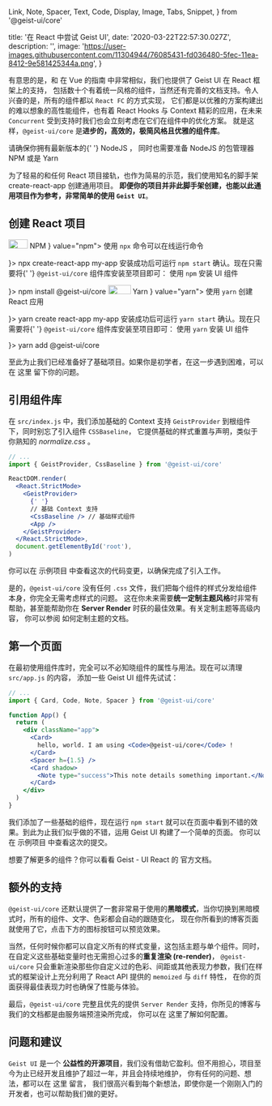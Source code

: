   Link,
  Note,
  Spacer,
  Text,
  Code,
  Display,
  Image,
  Tabs,
  Snippet,
} from '@geist-ui/core'

  title: '在 React 中尝试 Geist UI',
  date: '2020-03-22T22:57:30.027Z',
  description: '',
  image:
    'https://user-images.githubusercontent.com/11304944/76085431-fd036480-5fec-11ea-8412-9e581425344a.png',
}

有意思的是，和 <Link href="/posts/getting-started-with-geist-ui-vue">在 Vue 的指南</Link> 中非常相似，我们也提供了 Geist UI 在 React 框架上的支持，
包括数十个有着统一风格的组件，当然还有完善的文档支持。令人兴奋的是，所有的组件都以 `React FC` 的方式实现，
它们都是以优雅的方案构建出的难以想象的高性能组件，也有着 React Hooks 与 Context 精彩的应用，在未来 `Concurrent` 受到支持时我们也会立刻考虑在它们在组件中的优化方案。
就是这样，`@geist-ui/core` 是**进步的，高效的，极简风格且优雅的组件库**。

<Spacer h={0.5} />

<Note type="warning" label="注意">
  请确保你拥有最新版本的{' '}
  <Link rel="nofollow" href="https://nodejs.org/en/download/">
    NodeJS
  </Link>
  ， 同时也需要准备 NodeJS 的包管理器 <Link rel="nofollow" href="https://www.npmjs.com/">
    NPM
  </Link> 或是 <Link rel="nofollow" href="https://yarnpkg.com/">
    Yarn
  </Link>
</Note>

<Spacer h={0.5} />

为了轻易的和任何 React 项目接轨，也作为简易的示范，我们使用知名的脚手架 <Link rel="nofollow" href="https://github.com/facebook/create-react-app">create-react-app</Link> 创建通用项目。
**即便你的项目并非此脚手架创建，也能以此通用项目作为参考，非常简单的使用 `Geist UI`**。

<Spacer h={2} />

## 创建 React 项目

<Spacer h={0.5} />

<Tabs initialValue="npm">
  <Tabs.Item
    label={
      <>
        <Image width="38px" height="18px" mr="5px" src="/assets/npm.png" />
        NPM
      </>
    }
    value="npm">
    <Display
      width="500px"
      caption={
        <p>
          使用 <Code>npx</Code> 命令可以在线运行命令
        </p>
      }>
      <Snippet>npx create-react-app my-app</Snippet>
    </Display>
    <Text>
      安装成功后可运行 <Code>npm start</Code> 确认。现在只需要将{' '}
      <Code>@geist-ui/core</Code> 组件库安装至项目即可：
    </Text>
    <Display
      width="500px"
      caption={
        <p>
          使用 <Code>npm</Code> 安装 UI 组件
        </p>
      }>
      <Snippet type="success">npm install @geist-ui/core</Snippet>
    </Display>
  </Tabs.Item>
  <Tabs.Item
    label={
      <>
        <Image width="45px" height="18px" mr="5px" src="/assets/yarn.png" />
        Yarn
      </>
    }
    value="yarn">
    <Display
      width="500px"
      caption={
        <p>
          使用 <Code>yarn</Code> 创建 React 应用
        </p>
      }>
      <Snippet>yarn create react-app my-app</Snippet>
    </Display>
    <Text>
      安装成功后可运行 <Code>yarn start</Code> 确认。现在只需要将{' '}
      <Code>@geist-ui/core</Code> 组件库安装至项目即可：
    </Text>
    <Display
      width="500px"
      caption={
        <p>
          使用 <Code>yarn</Code> 安装 UI 组件
        </p>
      }>
      <Snippet type="success">yarn add @geist-ui/core</Snippet>
    </Display>
  </Tabs.Item>
</Tabs>

至此为止我们已经准备好了基础项目。如果你是初学者，在这一步遇到困难，可以在 <Link rel="nofollow" href="https://github.com/geist-org/react-getting-started/issues/new">这里</Link> 留下你的问题。

<Spacer h={2} />

## 引用组件库

在 `src/index.js` 中，我们添加基础的 Context 支持 `GeistProvider` 到根组件下，同时别忘了引入组件 `CSSBaseline`，
它提供基础的样式重置与声明，类似于你熟知的 _normalize.css_ 。

```jsx
// ...
import { GeistProvider, CssBaseline } from '@geist-ui/core'

ReactDOM.render(
  <React.StrictMode>
    <GeistProvider>
      {' '}
      // 基础 Context 支持
      <CssBaseline /> // 基础样式组件
      <App />
    </GeistProvider>
  </React.StrictMode>,
  document.getElementById('root'),
)
```

你可以在 <Link rel="nofollow" href="https://github.com/geist-org/react-getting-started/tree/c6ced6cd2ae690aa014f809b39b26173b8895bd5">示例项目</Link> 中查看这次的代码变更，以确保完成了引入工作。

是的，`@geist-ui/core` 没有任何 `.css` 文件，我们把每个组件的样式分发给组件本身，你完全无需考虑样式的问题。
这在你未来需要**统一定制主题风格**时非常有帮助，甚至能帮助你在 **Server Render** 时获的最佳效果。有关定制主题等高级内容，
你可以参阅 <Link color href="https://react.geist-ui.dev/docs/customization/themes">如何定制主题的文档</Link>。

<Spacer h={2} />

## 第一个页面

在最初使用组件库时，完全可以不必知晓组件的属性与用法。现在可以清理 `src/app.js` 的内容，
添加一些 Geist UI 组件先试试：

```jsx
// ...
import { Card, Code, Note, Spacer } from '@geist-ui/core'

function App() {
  return (
    <div className="app">
      <Card>
        hello, world. I am using <Code>@geist-ui/core</Code> !
      </Card>
      <Spacer h={1.5} />
      <Card shadow>
        <Note type="success">This note details something important.</Note>
      </Card>
    </div>
  )
}
```

我们添加了一些基础的组件，现在运行 `npm start` 就可以在页面中看到不错的效果。到此为止我们似乎做的不错，运用 Geist UI 构建了一个简单的页面。
你可以在 <Link rel="nofollow" href="https://github.com/geist-org/react-getting-started/tree/7ca0d66505f03bac709feeb58538df325bc9d8ea">示例项目</Link> 中查看这次的提交。

想要了解更多的组件？你可以看看 <Link color rel="nofollow" href="https://react.geist-ui.dev/">Geist - UI React 的 官方文档</Link>。

<Spacer h={2} />

## 额外的支持

`@geist-ui/core` 还默认提供了一套非常易于使用的**黑暗模式**，当你切换到黑暗模式时，所有的组件、文字、色彩都会自动的跟随变化，
现在你所看到的博客页面就使用了它，点击下方的图标按钮可以预览效果。

当然，任何时候你都可以自定义所有的样式变量，这包括主题与单个组件。同时，在自定义这些基础变量时也无需担心过多的**重复渲染 (re-render)**，
`@geist-ui/core` 只会重新渲染那些你自定义过的色彩、间距或其他表现力参数，我们在样式的框架设计上充分利用了 React API 提供的 `memoized` 与 `diff` 特性，
在你的页面获得最佳表现力时也确保了性能与体验。

最后，`@geist-ui/core` 完整且优先的提供 `Server Render` 支持，你所见的博客与我们的文档都是由服务端预渲染所完成，
你可以在 <Link color rel="nofollow" href="https://react.geist-ui.dev/docs/getting-started/server-render">这里了解如何配置</Link>。

<Spacer h={2} />

## 问题和建议

`Geist UI` 是一个 **公益性的开源项目**，我们没有借助它盈利。但不用担心，项目至今为止已经开发且维护了超过一年，并且会持续地维护，
你有任何的问题、想法，都可以在 <Link rel="nofollow" href="https://github.com/geist-org/react/issues/new/choose">这里</Link> 留言，
我们很高兴看到每个新想法，即使你是一个刚刚入门的开发者，也可以帮助我们做的更好。

